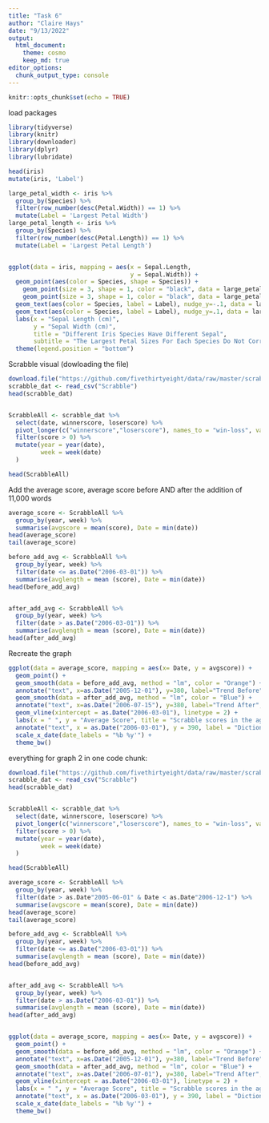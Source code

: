 ```yaml
---
title: "Task 6"
author: "Claire Hays"
date: "9/13/2022"
output: 
  html_document:
    theme: cosmo
    keep_md: true
editor_options: 
  chunk_output_type: console
---
```


```r
knitr::opts_chunk$set(echo = TRUE)
```

load packages
```r

library(tidyverse)
library(knitr)
library(downloader)
library(dplyr)
library(lubridate)


```


```r

head(iris)
mutate(iris, 'Label')

large_petal_width <- iris %>%
  group_by(Species) %>%
  filter(row_number(desc(Petal.Width)) == 1) %>%
  mutate(Label = 'Largest Petal Width')
large_petal_length <- iris %>%
  group_by(Species) %>%
  filter(row_number(desc(Petal.Length)) == 1) %>%
  mutate(Label = 'Largest Petal Length')


ggplot(data = iris, mapping = aes(x = Sepal.Length, 
                                  y = Sepal.Width)) +
  geom_point(aes(color = Species, shape = Species)) +
    geom_point(size = 3, shape = 1, color = "black", data = large_petal_length) +
    geom_point(size = 3, shape = 1, color = "black", data = large_petal_width) +
  geom_text(aes(color = Species, label = Label), nudge_y=-.1, data = large_petal_length) +
  geom_text(aes(color = Species, label = Label), nudge_y=.1, data = large_petal_width) +
  labs(x = "Sepal Length (cm)",
       y = "Sepal Width (cm)",
       title = "Different Iris Species Have Different Sepal",
       subtitle = "The Largest Petal Sizes For Each Species Do Not Correspond To The Largest") + 
  theme(legend.position = "bottom")

```

Scrabble visual (dowloading the file)
```r

download.file("https://github.com/fivethirtyeight/data/raw/master/scrabble-games/scrabble_games.csv", "Scrabble")
scrabble_dat <- read_csv("Scrabble")
head(scrabble_dat)


ScrabbleAll <- scrabble_dat %>%
  select(date, winnerscore, loserscore) %>%
  pivot_longer(c("winnerscore","loserscore"), names_to = "win-loss", values_to = "score") %>%
  filter(score > 0) %>%
  mutate(year = year(date),
         week = week(date)
  )

head(ScrabbleAll)

```


Add the average score, average score before AND after the addition of 11,000 words
```r

average_score <- ScrabbleAll %>%
  group_by(year, week) %>%
  summarise(avgscore = mean(score), Date = min(date))
head(average_score)
tail(average_score)

before_add_avg <- ScrabbleAll %>%
  group_by(year, week) %>%
  filter(date <= as.Date("2006-03-01")) %>%
  summarise(avglength = mean (score), Date = min(date))
head(before_add_avg)


after_add_avg <- ScrabbleAll %>%
  group_by(year, week) %>%
  filter(date > as.Date("2006-03-01")) %>%
  summarise(avglength = mean (score), Date = min(date))
head(after_add_avg)

```

Recreate the graph
```r

ggplot(data = average_score, mapping = aes(x= Date, y = avgscore)) +
  geom_point() +
  geom_smooth(data = before_add_avg, method = "lm", color = "Orange") +
  annotate("text", x=as.Date("2005-12-01"), y=380, label="Trend Before", size=5, color="orange") +
  geom_smooth(data = after_add_avg, method = "lm", color = "Blue") +
  annotate("text", x=as.Date("2006-07-15"), y=380, label="Trend After", size=5, color="blue") +
  geom_vline(xintercept = as.Date("2006-03-01"), linetype = 2) +
  labs(x = " ", y = "Average Score", title = "Scrabble scores in the age of 'QI' and 'ZA'", subtitle = "Weekly average scores before and after the addition of around 11,000 words to the Scrabble dictionary", caption = "Source: FiveThirtyEight") +
  annotate("text", x = as.Date("2006-03-01"), y = 390, label = "Dictionary\nupdated", size = 4) +
  scale_x_date(date_labels = "%b %y'") +
  theme_bw()

```


everything for graph 2 in one code chunk:
```r

download.file("https://github.com/fivethirtyeight/data/raw/master/scrabble-games/scrabble_games.csv", "Scrabble")
scrabble_dat <- read_csv("Scrabble")
head(scrabble_dat)


ScrabbleAll <- scrabble_dat %>%
  select(date, winnerscore, loserscore) %>%
  pivot_longer(c("winnerscore","loserscore"), names_to = "win-loss", values_to = "score") %>%
  filter(score > 0) %>%
  mutate(year = year(date),
         week = week(date)
  )

head(ScrabbleAll)

average_score <- ScrabbleAll %>%
  group_by(year, week) %>%
  filter(date > as.Date"2005-06-01" & Date < as.Date"2006-12-1") %>%
  summarise(avgscore = mean(score), Date = min(date))
head(average_score)
tail(average_score)

before_add_avg <- ScrabbleAll %>%
  group_by(year, week) %>%
  filter(date <= as.Date("2006-03-01")) %>%
  summarise(avglength = mean (score), Date = min(date))
head(before_add_avg)


after_add_avg <- ScrabbleAll %>%
  group_by(year, week) %>%
  filter(date > as.Date("2006-03-01")) %>%
  summarise(avglength = mean (score), Date = min(date))
head(after_add_avg)


ggplot(data = average_score, mapping = aes(x= Date, y = avgscore)) +
  geom_point() +
  geom_smooth(data = before_add_avg, method = "lm", color = "Orange") +
  annotate("text", x=as.Date("2005-12-01"), y=380, label="Trend Before", size=5, color="orange") +
  geom_smooth(data = after_add_avg, method = "lm", color = "Blue") +
  annotate("text", x=as.Date("2006-07-01"), y=380, label="Trend After", size=5, color="blue") +
  geom_vline(xintercept = as.Date("2006-03-01"), linetype = 2) +
  labs(x = " ", y = "Average Score", title = "Scrabble scores in the age of 'QI' and 'ZA'", subtitle = "Weekly average scores before and after the addition of around 11,000 words to the Scrabble dictionary", caption = "Source: FiveThirtyEight") +
  annotate("text", x = as.Date("2006-03-01"), y = 390, label = "Dictionary\nupdated", size = 4) +
  scale_x_date(date_labels = "%b %y'") +
  theme_bw()

```

